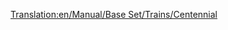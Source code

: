 [[Translation:en/Manual/Base Set/Trains/Centennial]]
{{it/Manuale/Set base/Treni/StatLocomotive|Image=[[File:it/Manuale/Set base/Treni/Centennial.png]]
|Nome=Centennial
|Costo=70.312
|Velocità=112
|Peso=207
|Potenza=4.922
|Motore=2
|Rotaia=1
|Sforzo=61.385 
|Kn=602
|Annuale=4.722
|Progettata=1972
|Vita=22
|Clima=
*Subartico
*Subtropicale  
|Descrizione=Questa motrice è piuttosto costosa, ma è una buona scelta per il trasporto pesante. È più veloce e potente della [[it/Manuale/Set base/Treni/CS2400]] e [[it/Manuale/Set base/Treni/CS4000]].
|Real-life=La Centennial era effettivamente un tipo di motrice, costruito su misura per la Union Pacific Railroad. Il loro nome deriva dalla celebrazione del centenario del [https://www.wikipedia.org/wiki/Golden_Spike Golden Spike].

I Centennial della vita reale sono stati progettati per guidare treni merci sulla stessa linea di [https://it.wikipedia.org/wiki/Union_Pacific_Big_Boy Big Boy]. Da quando la Union Pacific ha iniziato a prenderli nel 1969, hanno ottenuto il nome di classe 6900 e il loro nome di fabbrica era [https://en.wikipedia.org/wiki/EMD_DDA40X DDA40X]. Come se la locomotiva non avesse abbastanza nomi, un soprannome non ufficiale è Big Boy 2 (da non confondere con la seconda consegna dei veri Big Boy, che si chiamava anch'essa Big Boy 2 a causa di piccoli cambiamenti di design)
Queste macchine sono la più grande locomotiva diesel mai costruita con un peso di 270 tonnellate (che era troppo da gestire per TTD, quindi è diventato più leggero nel gioco). Consistevano in un singolo telaio (il motore a telaio singolo più lungo mai costruito?) Ed erano incredibilmente a 30 metri da accoppiatore ad accoppiatore.
Internamente il motore è in realtà due locomotive, ciascuna con un motore diesel V-16, che alimenta un carrello. Questo non era un modello insolito negli anni '60 (o anche prima per quel che può contare), che rendeva possibile continuare su un motore anche se l'altro era rotto (un'altra famosa locomotiva che usa questa idea è la English Deltic). La locomotiva aveva due carrelli, ciascuno con 4 assi motorizzati.

Mentre questo enorme design ha dato alla locomotiva un grande potere, ha richiesto anche un prezzo da pagare. I carrelli a 4 assi erano duri in pista, specialmente nelle curve, dove spingevano i binari ai lati, rendendo necessario aumentare lo scartamento (questo era un problema comune anche con le locomotive a vapore). Poiché il carrello principale è sempre il più difficile in pista (il prossimo viene tirato nella direzione della pista dal primo), un altro motore più piccolo è stato spesso utilizzato di fronte a Centennials. I due motori diesel significavano anche che se uno di loro avesse avuto problemi, l'intero motore doveva essere inviato per le riparazioni (mentre due locomotive con un motore ciascuna possono tenerne una in servizio mentre l'altra è rotta)

Quando la tecnologia intorno al 1980 risolse alcuni dei problemi relativi al controllo di più locomotive da una cabina, l'idea di avere due motori su un telaio per evitare l'uso di quei sistemi cadde in disuso e i Centennial furono ritirati. Oggi solo uno dei 47 Centennial rimane in servizio.

[http://www.steamlocomotive.com/centennials/ real life centennials]
}}